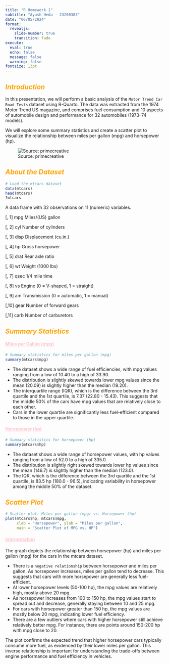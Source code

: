 ```yaml
---
title: "R Homework 1"
subtitle: "Ayush Heda - 23200383"
date: "06/05/2024"
format:
  revealjs:
    slide-number: true
    transition: fade
execute: 
  eval: true
  echo: false
  message: false
  warning: false
fontsize: 13pt
---
```


## <span style="color: orange;"><strong>*Introduction*</strong></span>

In this presentation, we will perform a basic analysis of the `Motor Trend Car Road Tests` dataset using R-Quarto. The data was extracted from the 1974 Motor Trend US magazine, and comprises fuel consumption and 10 aspects of automobile design and performance for 32 automobiles (1973–74 models).

We will explore some summary statistics and create a scatter plot to visualize the relationship between miles per gallon (mpg) and horsepower (hp).

![Source: primecreative](https://assets.primecreative.com.au/imagegen/cp/black/800/600/s3/cougar-assets/tradeuniquecars/gallery1906/mazda-rx4-6.jpg)

## <span style="color: orange;"><strong>*About the Dataset*</strong></span>

```r
# Load the mtcars dataset
data(mtcars)
head(mtcars)
?mtcars
```

A data frame with 32 observations on 11 (numeric) variables.

[, 1]	mpg	Miles/(US) gallon

[, 2]	cyl	Number of cylinders

[, 3]	disp	Displacement (cu.in.)

[, 4]	hp	Gross horsepower

[, 5]	drat	Rear axle ratio

[, 6]	wt	Weight (1000 lbs)

[, 7]	qsec	1/4 mile time

[, 8]	vs	Engine (0 = V-shaped, 1 = straight)

[, 9]	am	Transmission (0 = automatic, 1 = manual)

[,10]	gear	Number of forward gears

[,11]	carb	Number of carburetors


## <span style="color: orange;"><strong>*Summary Statistics*</strong></span>

#### <span style="color: pink;"><u>Miles per Gallon (mpg)</u></strong>
```r
# Summary statistics for miles per gallon (mpg)
summary(mtcars$mpg)
```

- The dataset shows a wide range of fuel efficiencies, with mpg values ranging from a low of 10.40 to a high of 33.90.
- The distribution is slightly skewed towards lower mpg values since the mean (20.09) is slightly higher than the median (19.20).
- The interquartile range (IQR), which is the difference between the 3rd quartile and the 1st quartile, is 7.37 (22.80 - 15.43). This suggests that the middle 50% of the cars have mpg values that are relatively close to each other.
- Cars in the lower quartile are significantly less fuel-efficient compared to those in the upper quartile.

#### <span style="color: pink;"><u>Horsepower (hp)</u></strong>
```r
# Summary statistics for horsepower (hp)
summary(mtcars$hp)
```

- The dataset shows a wide range of horsepower values, with hp values ranging from a low of 52.0 to a high of 335.0.
- The distribution is slightly right skewed towards lower hp values since the mean (146.7) is slightly higher than the median (123.0).
- The IQR, which is the difference between the 3rd quartile and the 1st quartile, is 83.5 hp (180.0 - 96.5), indicating variability in horsepower among the middle 50% of the dataset.


## <span style="color: orange;"><strong>*Scatter Plot*</strong></span>

```r
# Scatter plot: Miles per gallon (mpg) vs. Horsepower (hp)
plot(mtcars$hp, mtcars$mpg, 
     xlab = "Horsepower", ylab = "Miles per gallon", 
     main = "Scatter Plot of MPG vs. HP")
```

#### <span style="color: pink;"><u>Interpretation</u></strong>
The graph depicts the relationship between horsepower (hp) and miles per gallon (mpg) for the cars in the mtcars dataset.

- There is a `negative relationship` between horsepower and miles per gallon. As horsepower increases, miles per gallon tend to decrease. This suggests that cars with more horsepower are generally less fuel-efficient.
- At lower horsepower levels (50-100 hp), the mpg values are relatively high, mostly above 20 mpg.
- As horsepower increases from 100 to 150 hp, the mpg values start to spread out and decrease, generally staying between 10 and 25 mpg.
- For cars with horsepower greater than 150 hp, the mpg values are mostly below 20 mpg, indicating lower fuel efficiency.
- There are a few outliers where cars with higher horsepower still achieve relatively better mpg. For instance, there are points around 150-200 hp with mpg close to 20.

The plot confirms the expected trend that higher horsepower cars typically consume more fuel, as evidenced by their lower miles per gallon. This inverse relationship is important for understanding the trade-offs between engine performance and fuel efficiency in vehicles.